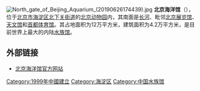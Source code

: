 {{coord|39.943304|116.334708|display=title}}
[[File:North_gate_of_Beijing_Aquarium_(20190626174439).jpg|thumb]]
'''北京海洋馆'''（{{lang-en|Beijing Aquarium}}），位于[[北京市|北京市]][[海淀区|海淀区]][[北下关街道|北下关街道]]的[[北京动物园|北京动物园]]内，其南面是[[长河|长河]]、毗邻[[北京展览馆|北京展览馆]]、[[北京天文馆|天文馆]]和[[首都体育馆|首都体育馆]]。其占地面积为12万平方米，建筑面积为4.2万平方米，是目前世界上最大的内陆[[水族馆|水族馆]]。

== 外部链接 ==
* [http://www.bj-sea.com/ 北京海洋馆官方网站]{{Wayback|url=http://www.bj-sea.com/ |date=20130922145154 }}

{{中国动物园}}
[[Category:1999年中國建立|Category:1999年中國建立]]
[[Category:海淀区|Category:海淀区]]
[[Category:中国水族馆|Category:中国水族馆]]